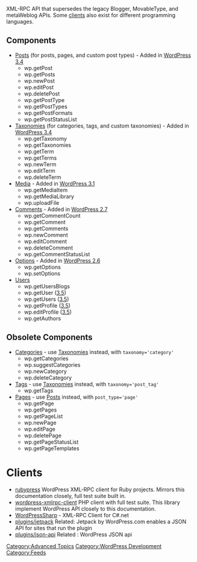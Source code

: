 {{Languages|
{{en|XML-RPC WordPress API}}
{{de|XML-RPC WordPress API}}
{{ja|XML-RPC WordPress API}}
{{hr|XML-RPC WordPress API}}
{{pt-br|API WordPress XML-RPC}}
{{zh-cn|XML-RPC WordPress API}}
}}

XML-RPC API that supersedes the legacy Blogger, MovableType, and metaWeblog APIs. Some [[#Clients|clients]] also exist for different programming languages. 

== Components ==

* [[XML-RPC WordPress API/Posts|Posts]] (for posts, pages, and custom post types) - Added in [[Version 3.4|WordPress 3.4]]
** wp.getPost
** wp.getPosts
** wp.newPost
** wp.editPost
** wp.deletePost
** wp.getPostType
** wp.getPostTypes
** wp.getPostFormats
** wp.getPostStatusList
* [[XML-RPC WordPress API/Taxonomies|Taxonomies]] (for categories, tags, and custom taxonomies) - Added in [[Version 3.4|WordPress 3.4]]
** wp.getTaxonomy
** wp.getTaxonomies
** wp.getTerm
** wp.getTerms
** wp.newTerm
** wp.editTerm
** wp.deleteTerm
* [[XML-RPC WordPress API/Media|Media]] - Added in [[Version 3.1|WordPress 3.1]]
** wp.getMediaItem
** wp.getMediaLibrary
** wp.uploadFile
* [[XML-RPC WordPress API/Comments|Comments]] - Added in [[Version 2.7|WordPress 2.7]]
** wp.getCommentCount
** wp.getComment
** wp.getComments
** wp.newComment
** wp.editComment
** wp.deleteComment
** wp.getCommentStatusList
* [[XML-RPC WordPress API/Options|Options]] - Added in [[Version 2.6|WordPress 2.6]]
** wp.getOptions
** wp.setOptions
* [[XML-RPC WordPress API/Users|Users]]
** wp.getUsersBlogs
** wp.getUser ([[Version 3.5|3.5]])
** wp.getUsers ([[Version 3.5|3.5]])
** wp.getProfile ([[Version 3.5|3.5]])
** wp.editProfile ([[Version 3.5|3.5]])
** wp.getAuthors

== Obsolete Components ==

* [[XML-RPC WordPress API/Categories & Tags|Categories]] - use [[XML-RPC WordPress API/Taxonomies|Taxonomies]] instead, with <tt>taxonomy='category'</tt>
** wp.getCategories
** wp.suggestCategories
** wp.newCategory
** wp.deleteCategory
* [[XML-RPC WordPress API/Categories & Tags#wp.getTags|Tags]] - use [[XML-RPC WordPress API/Taxonomies|Taxonomies]] instead, with <tt>taxonomy='post_tag'</tt>
** wp.getTags
* [[XML-RPC WordPress API/Pages|Pages]] - use [[XML-RPC WordPress API/Posts|Posts]] instead, with <tt>post_type='page'</tt>
** wp.getPage
** wp.getPages
** wp.getPageList
** wp.newPage
** wp.editPage
** wp.deletePage
** wp.getPageStatusList
** wp.getPageTemplates



= Clients =

* [https://github.com/zachfeldman/rubypress rubypress] WordPress XML-RPC client for Ruby projects. Mirrors this documentation closely, full test suite built in.
* [http://letrunghieu.github.io/wordpress-xmlrpc-client/ wordpress-xmlrpc-client] PHP client with full test suite. This library implement WordPress API closely to this documentation. 
* [http://abrudtkuhl.github.io/WordPressSharp/ WordPressSharp] - XML-RPC Client for C#.net
* [http://wordpress.org/plugins/jetpack plugins/jetpack] Related: Jetpack by WordPress.com enables a JSON API for sites that run the plugin
* [http://wordpress.org/plugins/json-api/ plugins/json-api] Related : WordPress JSON api 

[[Category:Advanced Topics]]
[[Category:WordPress Development]]
[[Category:Feeds]]